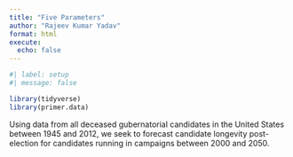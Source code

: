 ```yaml
---
title: "Five Parameters"
author: "Rajeev Kumar Yadav"
format: html
execute: 
  echo: false
---
```


```r
#| label: setup
#| message: false

library(tidyverse)
library(primer.data)
```

Using data from all deceased gubernatorial candidates in the United States between 1945 and 2012, we seek to forecast candidate longevity post-election for candidates running in campaigns between 2000 and 2050.
